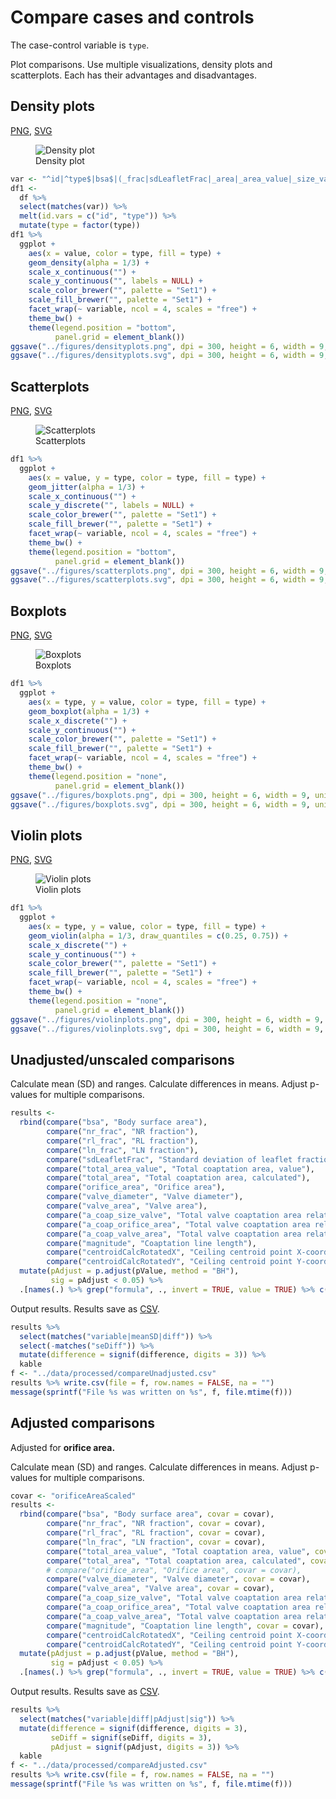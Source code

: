 # Compare cases and controls

The case-control variable is `type`.

Plot comparisons.
Use multiple visualizations, density plots and scatterplots.
Each has their advantages and disadvantages.

## Density plots

[PNG](../figures/densityplots.png), [SVG](../figures/densityplots.svg)

![Density plot](../figures/densityplots.png)

```r
var <- "^id|^type$|bsa$|(_frac|sdLeafletFrac|_area|_area_value|_size_valve|_diameter)$|^magnitude$|centroidCalcRotated[XY]"
df1 <-
  df %>%
  select(matches(var)) %>%
  melt(id.vars = c("id", "type")) %>% 
  mutate(type = factor(type))
df1 %>% 
  ggplot +
    aes(x = value, color = type, fill = type) +
    geom_density(alpha = 1/3) +
    scale_x_continuous("") +
    scale_y_continuous("", labels = NULL) +
    scale_color_brewer("", palette = "Set1") +
    scale_fill_brewer("", palette = "Set1") +
    facet_wrap(~ variable, ncol = 4, scales = "free") +
    theme_bw() +
    theme(legend.position = "bottom",
          panel.grid = element_blank())
ggsave("../figures/densityplots.png", dpi = 300, height = 6, width = 9, units = "in")
ggsave("../figures/densityplots.svg", dpi = 300, height = 6, width = 9, units = "in")
```

## Scatterplots

[PNG](../figures/scatterplots.png), [SVG](../figures/scatterplots.svg)

![Scatterplots](../figures/scatterplots.png)

```r
df1 %>% 
  ggplot +
    aes(x = value, y = type, color = type, fill = type) +
    geom_jitter(alpha = 1/3) +
    scale_x_continuous("") +
    scale_y_discrete("", labels = NULL) +
    scale_color_brewer("", palette = "Set1") +
    scale_fill_brewer("", palette = "Set1") +
    facet_wrap(~ variable, ncol = 4, scales = "free") +
    theme_bw() +
    theme(legend.position = "bottom",
          panel.grid = element_blank())
ggsave("../figures/scatterplots.png", dpi = 300, height = 6, width = 9, units = "in")
ggsave("../figures/scatterplots.svg", dpi = 300, height = 6, width = 9, units = "in")
```

## Boxplots

[PNG](../figures/boxplots.png), [SVG](../figures/boxplots.svg)

![Boxplots](../figures/boxplots.png)

```r
df1 %>% 
  ggplot +
    aes(x = type, y = value, color = type, fill = type) +
    geom_boxplot(alpha = 1/3) +
    scale_x_discrete("") +
    scale_y_continuous("") +
    scale_color_brewer("", palette = "Set1") +
    scale_fill_brewer("", palette = "Set1") +
    facet_wrap(~ variable, ncol = 4, scales = "free") +
    theme_bw() +
    theme(legend.position = "none",
          panel.grid = element_blank())
ggsave("../figures/boxplots.png", dpi = 300, height = 6, width = 9, units = "in")
ggsave("../figures/boxplots.svg", dpi = 300, height = 6, width = 9, units = "in")
```

## Violin plots

[PNG](../figures/violinplots.png), [SVG](../figures/violinplots.svg)

![Violin plots](../figures/violinplots.png)

```r
df1 %>% 
  ggplot +
    aes(x = type, y = value, color = type, fill = type) +
    geom_violin(alpha = 1/3, draw_quantiles = c(0.25, 0.75)) +
    scale_x_discrete("") +
    scale_y_continuous("") +
    scale_color_brewer("", palette = "Set1") +
    scale_fill_brewer("", palette = "Set1") +
    facet_wrap(~ variable, ncol = 4, scales = "free") +
    theme_bw() +
    theme(legend.position = "none",
          panel.grid = element_blank())
ggsave("../figures/violinplots.png", dpi = 300, height = 6, width = 9, units = "in")
ggsave("../figures/violinplots.svg", dpi = 300, height = 6, width = 9, units = "in")
```


## Unadjusted/unscaled comparisons

Calculate mean (SD) and ranges.
Calculate differences in means.
Adjust p-values for multiple comparisons.

```r
results <- 
  rbind(compare("bsa", "Body surface area"),
        compare("nr_frac", "NR fraction"),
        compare("rl_frac", "RL fraction"),
        compare("ln_frac", "LN fraction"),
        compare("sdLeafletFrac", "Standard deviation of leaflet fractions"),
        compare("total_area_value", "Total coaptation area, value"),
        compare("total_area", "Total coaptation area, calculated"),
        compare("orifice_area", "Orifice area"),
        compare("valve_diameter", "Valve diameter"),
        compare("valve_area", "Valve area"),
        compare("a_coap_size_valve", "Total valve coaptation area relative to valve diameter"),
        compare("a_coap_orifice_area", "Total valve coaptation area relative to orifice area"),
        compare("a_coap_valve_area", "Total valve coaptation area relative to valve area"),
        compare("magnitude", "Coaptation line length"),
        compare("centroidCalcRotatedX", "Ceiling centroid point X-coordinate"),
        compare("centroidCalcRotatedY", "Ceiling centroid point Y-coordinate")) %>%
  mutate(pAdjust = p.adjust(pValue, method = "BH"),
         sig = pAdjust < 0.05) %>% 
  .[names(.) %>% grep("formula", ., invert = TRUE, value = TRUE) %>% c("formula")]
```

Output results.
Results save as [CSV](../data/processed/compareUnadjusted.csv).

```r
results %>% 
  select(matches("variable|meanSD|diff")) %>% 
  select(-matches("seDiff")) %>% 
  mutate(difference = signif(difference, digits = 3)) %>% 
  kable
f <- "../data/processed/compareUnadjusted.csv"
results %>% write.csv(file = f, row.names = FALSE, na = "")
message(sprintf("File %s was written on %s", f, file.mtime(f)))
```

## Adjusted comparisons

Adjusted for **orifice area.**

Calculate mean (SD) and ranges.
Calculate differences in means.
Adjust p-values for multiple comparisons.

```r
covar <- "orificeAreaScaled"
results <- 
  rbind(compare("bsa", "Body surface area", covar = covar),
        compare("nr_frac", "NR fraction", covar = covar),
        compare("rl_frac", "RL fraction", covar = covar),
        compare("ln_frac", "LN fraction", covar = covar),
        compare("total_area_value", "Total coaptation area, value", covar = covar),
        compare("total_area", "Total coaptation area, calculated", covar = covar),
        # compare("orifice_area", "Orifice area", covar = covar),
        compare("valve_diameter", "Valve diameter", covar = covar),
        compare("valve_area", "Valve area", covar = covar),
        compare("a_coap_size_valve", "Total valve coaptation area relative to valve diameter", covar = covar),
        compare("a_coap_orifice_area", "Total valve coaptation area relative to orifice area", covar = covar),
        compare("a_coap_valve_area", "Total valve coaptation area relative to valve area", covar = covar),
        compare("magnitude", "Coaptation line length", covar = covar),
        compare("centroidCalcRotatedX", "Ceiling centroid point X-coordinate", covar = covar),
        compare("centroidCalcRotatedY", "Ceiling centroid point Y-coordinate", covar = covar)) %>%
  mutate(pAdjust = p.adjust(pValue, method = "BH"),
         sig = pAdjust < 0.05) %>% 
  .[names(.) %>% grep("formula", ., invert = TRUE, value = TRUE) %>% c("formula")]
```

Output results.
Results save as [CSV](../data/processed/compareAdjusted.csv).

```r
results %>% 
  select(matches("variable|diff|pAdjust|sig")) %>% 
  mutate(difference = signif(difference, digits = 3),
         seDiff = signif(seDiff, digits = 3),
         pAdjust = signif(pAdjust, digits = 3)) %>% 
  kable
f <- "../data/processed/compareAdjusted.csv"
results %>% write.csv(file = f, row.names = FALSE, na = "")
message(sprintf("File %s was written on %s", f, file.mtime(f)))
```
